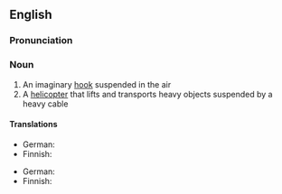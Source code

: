 ==English==

===Pronunciation===
{{IPA|/ˈskaɪˌhʊk/}}

===Noun===
{{wikipedia}}
{{en-noun}}

# An imaginary [[hook]] suspended in the air
# A [[helicopter]] that lifts and transports heavy objects suspended by a heavy cable

====Translations====
{{trans-top|imaginary hook suspended in the air}}
* German: {{t|de|Skyhook}} {{m}}
* Finnish: {{t|fi|avaruuskoukku}}
{{trans-mid}}
{{trans-bot}}

{{trans-top|a helicopter that lifts and transports heavy objects}}
* German: {{t|de|Skyhook}} {{m}}
* Finnish: {{t|fi|avaruuskoukku}}
{{trans-mid}}
{{trans-bot}}